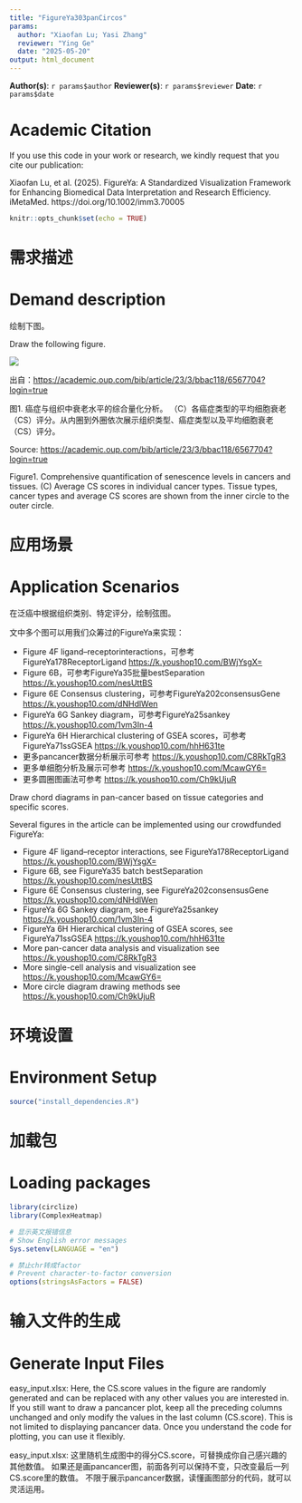 ```yaml
---
title: "FigureYa303panCircos"
params:
  author: "Xiaofan Lu; Yasi Zhang"
  reviewer: "Ying Ge"
  date: "2025-05-20"
output: html_document
---
```


**Author(s)**: `r params$author`
**Reviewer(s)**: `r params$reviewer`
**Date**: `r params$date`

# Academic Citation
If you use this code in your work or research, we kindly request that you cite our publication:

Xiaofan Lu, et al. (2025). FigureYa: A Standardized Visualization Framework for Enhancing Biomedical Data Interpretation and Research Efficiency. iMetaMed. https://doi.org/10.1002/imm3.70005


```r
knitr::opts_chunk$set(echo = TRUE)
```

# 需求描述
# Demand description

绘制下图。

Draw the following figure.

![](example.jpg)

出自：<https://academic.oup.com/bib/article/23/3/bbac118/6567704?login=true>

图1. 癌症与组织中衰老水平的综合量化分析。
（C）各癌症类型的平均细胞衰老（CS）评分。从内圈到外圈依次展示组织类型、癌症类型以及平均细胞衰老（CS）评分。

Source: <https://academic.oup.com/bib/article/23/3/bbac118/6567704?login=true>

Figure1. Comprehensive quantification of senescence levels in cancers and tissues.
(C) Average CS scores in individual cancer types. Tissue types, cancer types and average CS scores are shown from the inner circle to the outer circle.

# 应用场景
# Application Scenarios

在泛癌中根据组织类别、特定评分，绘制弦图。

文中多个图可以用我们众筹过的FigureYa来实现：

- Figure 4F ligand–receptorinteractions，可参考FigureYa178ReceptorLigand <https://k.youshop10.com/BWjYsgX=>
- Figure 6B，可参考FigureYa35批量bestSeparation <https://k.youshop10.com/nesUttBS>
- Figure 6E Consensus clustering，可参考FigureYa202consensusGene <https://k.youshop10.com/dNHdlWen>
- FigureYa 6G Sankey diagram，可参考FigureYa25sankey <https://k.youshop10.com/1vm3In-4>
- FigureYa 6H Hierarchical clustering of GSEA scores，可参考FigureYa71ssGSEA <https://k.youshop10.com/hhH631te>
- 更多pancancer数据分析展示可参考 <https://k.youshop10.com/C8RkTgR3>
- 更多单细胞分析及展示可参考 <https://k.youshop10.com/McawGY6=>
- 更多圆圈图画法可参考 <https://k.youshop10.com/Ch9kUjuR>

Draw chord diagrams in pan-cancer based on tissue categories and specific scores.

Several figures in the article can be implemented using our crowdfunded FigureYa:

- Figure 4F ligand–receptor interactions, see FigureYa178ReceptorLigand <https://k.youshop10.com/BWjYsgX=>
- Figure 6B, see FigureYa35 batch bestSeparation <https://k.youshop10.com/nesUttBS>
- Figure 6E Consensus clustering, see FigureYa202consensusGene <https://k.youshop10.com/dNHdlWen>
- FigureYa 6G Sankey diagram, see FigureYa25sankey <https://k.youshop10.com/1vm3In-4>
- FigureYa 6H Hierarchical clustering of GSEA scores, see FigureYa71ssGSEA <https://k.youshop10.com/hhH631te>
- More pan-cancer data analysis and visualization see <https://k.youshop10.com/C8RkTgR3>
- More single-cell analysis and visualization see <https://k.youshop10.com/McawGY6=>
- More circle diagram drawing methods see <https://k.youshop10.com/Ch9kUjuR>

# 环境设置
# Environment Setup


```r
source("install_dependencies.R")

```

# 加载包
# Loading packages

```r
library(circlize)
library(ComplexHeatmap)

# 显示英文报错信息
# Show English error messages
Sys.setenv(LANGUAGE = "en")

# 禁止chr转成factor
# Prevent character-to-factor conversion
options(stringsAsFactors = FALSE)
```

# 输入文件的生成
# Generate Input Files

easy_input.xlsx:
Here, the CS.score values in the figure are randomly generated and can be replaced with any other values you are interested in.
If you still want to draw a pancancer plot, keep all the preceding columns unchanged and only modify the values in the last column (CS.score).
This is not limited to displaying pancancer data. Once you understand the code for plotting, you can use it flexibly.

easy_input.xlsx: 这里随机生成图中的得分CS.score，可替换成你自己感兴趣的其他数值。
如果还是画pancancer图，前面各列可以保持不变，只改变最后一列CS.score里的数值。
不限于展示pancancer数据，读懂画图部分的代码，就可以灵活运用。
